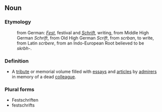 == Noun ==

=== Etymology ===
: from German: ''[[Fest]]'', festival and ''[[Schrift]]'', writing, from Middle High German ''Schrift'', from Old High German ''Scrift'', from ''scrban'', to write, from Latin ''scrbere'', from an Indo-European Root believed to be ''skrbh-''. 

=== Definition ===
* A [[tribute]] or memorial volume filled with [[essay]]s and [[article]]s by [[admirer]]s in memory of a dead [[colleague]].

=== Plural forms === 
*Festschriften
*festschrifts